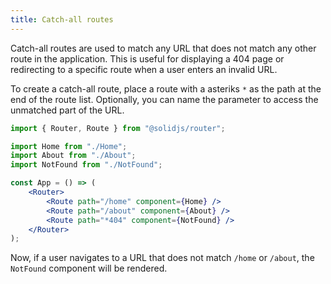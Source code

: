 ```yaml
---
title: Catch-all routes
---
```


Catch-all routes are used to match any URL that does not match any other route in the application.
This is useful for displaying a 404 page or redirecting to a specific route when a user enters an invalid URL.

To create a catch-all route, place a route with a asteriks `*` as the path at the end of the route list.
Optionally, you can name the parameter to access the unmatched part of the URL.

```jsx
import { Router, Route } from "@solidjs/router";

import Home from "./Home";
import About from "./About";
import NotFound from "./NotFound";

const App = () => (
	<Router>
		<Route path="/home" component={Home} />
		<Route path="/about" component={About} />
		<Route path="*404" component={NotFound} />
	</Router>
);
```

Now, if a user navigates to a URL that does not match `/home` or `/about`, the `NotFound` component will be rendered.

